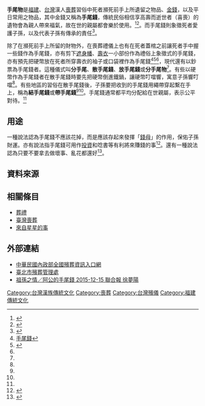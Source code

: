 {{Otheruses|遺產|subject=民俗上死者遺留的物品|other=一般意義上死者遺下的所有財物}}
{{Infobox Hokkien name
| title      = 手尾錢
| hanji      = 手尾錢
| poj        = chhiú-bóe-chîⁿ
| sinbhundzi = 
| hanlo      = 
| tl         = tshiú-bué-tsînn
| bp         = 
| hongim     = ㄑㄧㄨˋㆠㄨㆤˋㄐㆪˊ
| hokkienipa = 
| lm         = 
| image      = 
| image_size = 
| caption    = 
}}
'''手尾物'''是[[福建|福建]]、[[台灣|台灣]]漢人[[喪葬|喪葬]]習俗中死者瀕死前手上所遺留之物品、[[金錢|金錢]]，以及平日常用之物品，其中金錢又稱為'''手尾錢'''，傳統民俗相信享高壽而逝世者（喜喪）的遺物會為親人帶來福氣，故在世的親屬都會樂於使用。<ref name="陸">{{Cite web |url=https://tw.news.yahoo.com/%E9%99%B8%E5%AE%A2%E6%8E%A2%E8%A6%AA%E6%94%B6%E6%89%8B%E5%B0%BE%E7%89%A9-%E6%84%9F%E5%8B%95%E5%AD%98%E5%8F%A4%E7%A6%AE-213000568.html |title=陸客探親收手尾物 感動存古禮 |accessdate=2016-06-21 |archive-date=2016-08-12 |archive-url=https://web.archive.org/web/20160812070904/https://tw.news.yahoo.com/%E9%99%B8%E5%AE%A2%E6%8E%A2%E8%A6%AA%E6%94%B6%E6%89%8B%E5%B0%BE%E7%89%A9-%E6%84%9F%E5%8B%95%E5%AD%98%E5%8F%A4%E7%A6%AE-213000568.html |dead-url=no }}</ref><ref name="福">{{Cite web |url=http://www.binzangwenhua.com/html/mszl/2588.html |title=福建葬礼习俗：喜丧 |access-date=2016-06-21 |archive-url=https://web.archive.org/web/20160801180955/http://www.binzangwenhua.com/html/mszl/2588.html |archive-date=2016-08-01 |dead-url=yes }}</ref>{{Better source|reason=此處原本引用360doc為來源，為不可靠來源|date=2019年5月}}。而手尾錢則象徵死者愛護子孫，以及代表子孫有傳承的責任<ref name="乞">{{Cite web |url=http://www.someday.com.tw/km3.aspx#24 |title=乞手尾錢 |accessdate=2016-06-21 |archive-date=2016-09-19 |archive-url=https://web.archive.org/web/20160919143855/http://www.someday.com.tw/km3.aspx#24 |dead-url=yes }}</ref>。  

除了在瀕死前手上所留的財物外，在喪葬禮儀上也有在死者蓋棺之前讓死者手中握一些錢作為手尾錢，亦有剪下[[遮身幡|遮身幡]]、[[壽衣|壽衣]]一小部份作為禮俗上象徵式的手尾錢，亦有預先把硬幣放在死者所穿壽衣的袖子或口袋裡作為手尾錢<ref name="手">[http://www.jto8.com/blog-show-430.html 手尾錢]{{dead link|date=2018年3月 |bot=InternetArchiveBot |fix-attempted=yes }}</ref><ref>{{Cite web |url=http://cyberfair.tp.edu.tw/2012_WWW/H-06-24/B/B-2-3.htm |title=千秋永訣 生老病了 |accessdate=2016-06-21 |archive-date=2016-08-11 |archive-url=https://web.archive.org/web/20160811121836/http://cyberfair.tp.edu.tw/2012_WWW/H-06-24/B/B-2-3.htm |dead-url=yes }}</ref><ref name="福" />，現代還有以鈔票為手尾錢者。這種儀式叫'''分手尾'''、'''散手尾錢'''、'''放手尾錢'''或'''分手尾物'''<ref name="福" />。有些以硬幣作為手尾錢者在散手尾錢時要先把硬幣倒進鐵鍋，讓硬幣叮噹響，寓意子孫響叮噹<ref name="福" />。有些地區的習俗在散手尾錢後，子孫要把收到的手尾錢用繩帶穿起繫在手上，稱為'''結手尾錢'''或'''帶手尾錢'''<ref name="手" /><ref name="乞" />。手尾錢通常都平均分配給在世親屬，表示公平對待。<ref name="陸"/>

== 用途 ==
一種說法認為手尾錢不應該花掉，而是應該存起來發揮「[[錢母|錢母]]」的作用，保佑子孫財運。亦有說法指手尾錢可用作[[投資|投資]]和唸書等有利將來賺錢的事<ref>{{Cite web |url=http://www.vghks.gov.tw/nur/home/%E8%87%A8%E7%B5%82%E9%97%9C%E6%87%B7%E8%88%87%E5%AF%A6%E7%94%A8%E7%94%9F%E5%91%BD%E7%A6%AE%E5%84%80.pdf |title=臨終關懷與實用生命禮儀 |accessdate=2016-06-21 |archive-date=2016-08-10 |archive-url=https://web.archive.org/web/20160810114759/http://www.vghks.gov.tw/nur/home/%E8%87%A8%E7%B5%82%E9%97%9C%E6%87%B7%E8%88%87%E5%AF%A6%E7%94%A8%E7%94%9F%E5%91%BD%E7%A6%AE%E5%84%80.pdf |dead-url=yes }}</ref>。還有一種說法認為只要不要拿去做壞事、亂花都還好<ref>{{Cite web |url=http://news.knowing.asia/news/c3d14bd4-d5f7-4d0a-96c8-3528533184aa |title=別誣賴小安助理拿手尾錢！啊手尾錢是啥 2015-09-02 Knowing 鄺郁庭 |accessdate=2016-06-20 |archive-date=2016-07-01 |archive-url=https://web.archive.org/web/20160701211027/http://news.knowing.asia/news/c3d14bd4-d5f7-4d0a-96c8-3528533184aa |dead-url=no }}</ref>。


== 資料來源 ==
<references/>
== 相關條目 ==
*[[葬禮|葬禮]]
*[[臺灣喪葬|臺灣喪葬]]
*[[來自星星的事|來自星星的事]]


== 外部連結 ==
*[http://mort.moi.gov.tw/ 中華民國內政部全國殯葬資訊入口網] {{Wayback|url=http://mort.moi.gov.tw/ |date=20160604182151 }}
*[https://web.archive.org/web/20141115031427/http://www.mso.taipei.gov.tw/ 臺北市殯葬管理處]
*[http://udn.com/news/story/7272/1377419-%E7%A5%96%E5%AD%AB%E4%B9%8B%E6%83%85%EF%BC%8F%E9%98%BF%E5%85%AC%E7%9A%84%E6%89%8B%E5%B0%BE%E9%8C%A2 祖孫之情／阿公的手尾錢 2015-12-15 聯合報 徐夢陽] {{Wayback|url=http://udn.com/news/story/7272/1377419-%E7%A5%96%E5%AD%AB%E4%B9%8B%E6%83%85%EF%BC%8F%E9%98%BF%E5%85%AC%E7%9A%84%E6%89%8B%E5%B0%BE%E9%8C%A2 |date=20160316120228 }}

[[Category:台灣漢族傳統文化|Category:台灣漢族傳統文化]]
[[Category:喪葬|Category:喪葬]]
[[Category:台灣殯儀|Category:台灣殯儀]]
[[Category:福建傳統文化|Category:福建傳統文化]]
